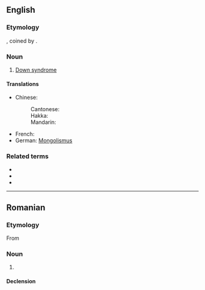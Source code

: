 ==English==

===Etymology===
{{suffix|en|Mongol|ism}}, coined by {{w|John Langdon Down}}.

===Noun===
{{wikipedia|Down syndrome}}
{{en-noun|~}}

# {{lb|en|now|_|offensive}} [[Down syndrome]]

====Translations====
{{trans-top|Down syndrome}}
* Chinese:
*: Cantonese: {{t|yue|蒙古症|tr=mung4 gu2 zing3|sc=Hani}}
*: Hakka: {{t|hak|蒙古症|tr=mùng-kú-chṳ́n|sc=Hani}}
*: Mandarin: {{t|cmn|蒙古症|tr=ménggǔzhèng|sc=Hani}}
{{trans-mid}}
* French: {{t+|fr|mongolisme|m}}
* German: [[Mongolismus]] {{g|m}} {{qualifier|dated}}
{{trans-bottom}}

===Related terms===
* {{l|en|mongol}}
* {{l|en|mongoloid}}
* {{l|en|mong}}

----

==Romanian==

===Etymology===
From {{bor|ro|fr|mongolisme}}

===Noun===
{{ro-noun|n|-}}

# {{l|en|Mongolism}}

====Declension====
{{ro-noun-n|n=sg}}